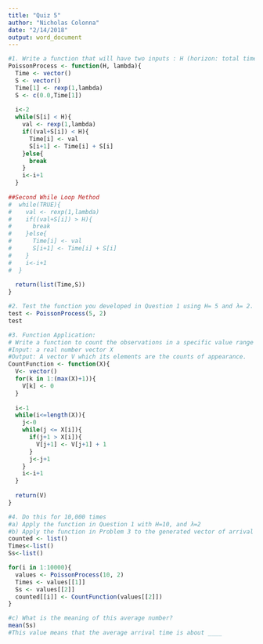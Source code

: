 ```yaml
---
title: "Quiz 5"
author: "Nicholas Colonna"
date: "2/14/2018"
output: word_document
---
```

```r
#1. Write a function that will have two inputs : H (horizon: total time) and lambda (λ) (parameter for Exp. distribution)
PoissonProcess <- function(H, lambda){
  Time <- vector()
  S <- vector()
  Time[1] <- rexp(1,lambda)
  S <- c(0.0,Time[1])
  
  i<-2
  while(S[i] < H){
    val <- rexp(1,lambda)
    if((val+S[i]) < H){
      Time[i] <- val
      S[i+1] <- Time[i] + S[i]
    }else{
      break
    }
    i<-i+1
  }
  
##Second While Loop Method
#  while(TRUE){
#    val <- rexp(1,lambda)
#    if((val+S[i]) > H){
#      break
#    }else{
#      Time[i] <- val
#      S[i+1] <- Time[i] + S[i]
#    }
#    i<-i+1
#  }
  
  return(list(Time,S))
}

#2. Test the function you developed in Question 1 using H= 5 and λ= 2.
test <- PoissonProcess(5, 2)
test

#3. Function Application:
# Write a function to count the observations in a specific value range
#Input: a real number vector X
#Output: A vector V which its elements are the counts of appearance.
CountFunction <- function(X){
  V<- vector()
  for(k in 1:(max(X)+1)){
    V[k] <- 0
  }
  
  i<-1
  while(i<=length(X)){
    j<-0
    while(j <= X[i]){
      if(j+1 > X[i]){
        V[j+1] <- V[j+1] + 1
      }
      j<-j+1
    }
    i<-i+1
  }
  
  return(V)
}

#4. Do this for 10,000 times
#a) Apply the function in Question 1 with H=10, and λ=2
#b) Apply the function in Problem 3 to the generated vector of arrival times in part (a)
counted <- list()
Times<-list()
Ss<-list()

for(i in 1:10000){
  values <- PoissonProcess(10, 2) 
  Times <- values[[1]]
  Ss <- values[[2]]
  counted[[i]] <- CountFunction(values[[2]])
}

#c) What is the meaning of this average number?
mean(Ss)
#This value means that the average arrival time is about ____


```
